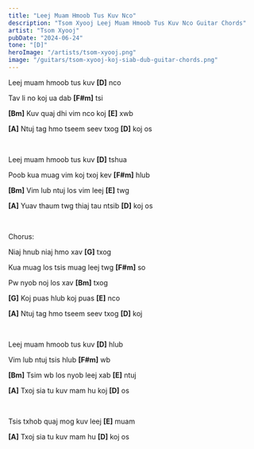 ```yaml
---
title: "Leej Muam Hmoob Tus Kuv Nco"
description: "Tsom Xyooj Leej Muam Hmoob Tus Kuv Nco Guitar Chords"
artist: "Tsom Xyooj"
pubDate: "2024-06-24"
tone: "[D]"
heroImage: "/artists/tsom-xyooj.png"
image: "/guitars/tsom-xyooj-koj-siab-dub-guitar-chords.png"
---
```


Leej muam hmoob tus kuv <b>[D]</b> nco

Tav li no koj ua dab <b>[F#m]</b> tsi

<b>[Bm]</b> Kuv quaj dhi vim nco koj <b>[E]</b> xwb

<b>[A]</b> Ntuj tag hmo tseem seev txog <b>[D]</b> koj os

<br />

Leej muam hmoob tus kuv <b>[D]</b> tshua

Poob kua muag vim koj txoj kev <b>[F#m]</b> hlub

<b>[Bm]</b> Vim lub ntuj los vim leej <b>[E]</b> twg

<b>[A]</b> Yuav thaum twg thiaj tau ntsib <b>[D]</b> koj os

<br />

Chorus:

Niaj hnub niaj hmo xav <b>[G]</b> txog

Kua muag los tsis muag leej twg <b>[F#m]</b> so

Pw nyob noj los xav <b>[Bm]</b> txog

<b>[G]</b> Koj puas hlub koj puas <b>[E]</b> nco

<b>[A]</b> Ntuj tag hmo tseem seev txog <b>[D]</b> koj

<br />

Leej muam hmoob tus kuv <b>[D]</b> hlub

Vim lub ntuj tsis hlub <b>[F#m]</b> wb

<b>[Bm]</b> Tsim wb los nyob leej xab <b>[E]</b> ntuj

<b>[A]</b> Txoj sia tu kuv mam hu koj <b>[D]</b> os

<br />

Tsis txhob quaj mog kuv leej <b>[E]</b> muam

<b>[A]</b> Txoj sia tu kuv mam hu <b>[D]</b> koj os
